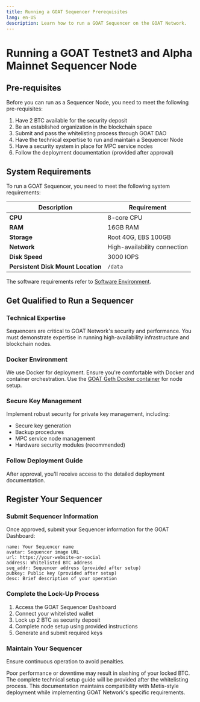 ```yaml
---
title: Running a GOAT Sequencer Prerequisites
lang: en-US
description: Learn how to run a GOAT Sequencer on the GOAT Network.
---
```



# Running a GOAT Testnet3 and Alpha Mainnet Sequencer Node

## Pre-requisites

Before you can run as a Sequencer Node, you need to meet the following pre-requisites:

1. Have 2 BTC available for the security deposit
2. Be an established organization in the blockchain space
3. Submit and pass the whitelisting process through GOAT DAO
4. Have the technical expertise to run and maintain a Sequencer Node
5. Have a security system in place for MPC service nodes
6. Follow the deployment documentation (provided after approval)

## System Requirements

To run a GOAT Sequencer, you need to meet the following system requirements:

| Description                        | Requirement                  |
|------------------------------------|------------------------------|
| **CPU**                            | 8-core CPU                   |
| **RAM**                            | 16GB RAM                     |
| **Storage**                        | Root 40G, EBS 100GB          |
| **Network**                        | High-availability connection |
| **Disk Speed**                     | 3000 IOPS                    |
| **Persistent Disk Mount Location** | `/data`                      | 

The software requirements refer to [Software Environment](/builders/sequencers/validator#software-environment).

## Get Qualified to Run a Sequencer

<Steps>

### Technical Expertise

Sequencers are critical to GOAT Network's security and performance. You must demonstrate expertise in running high-availability infrastructure and blockchain nodes.

### Docker Environment

We use Docker for deployment. Ensure you're comfortable with Docker and container orchestration. Use the [GOAT Geth Docker container](https://github.com/goatnetwork/goat-geth/pkgs/container/goat-geth) for node setup.

### Secure Key Management

Implement robust security for private key management, including:

- Secure key generation
- Backup procedures
- MPC service node management
- Hardware security modules (recommended)

### Follow Deployment Guide

After approval, you'll receive access to the detailed deployment documentation.

</Steps>

## Register Your Sequencer

<Steps>

### Submit Sequencer Information

Once approved, submit your Sequencer information for the GOAT Dashboard:

```yaml:pages/builders/sequencers/running.mdx
name: Your Sequencer name
avatar: Sequencer image URL
url: https://your-website-or-social
address: Whitelisted BTC address
seq_addr: Sequencer address (provided after setup)
pubkey: Public key (provided after setup)
desc: Brief description of your operation
```

### Complete the Lock-Up Process

1. Access the GOAT Sequencer Dashboard
2. Connect your whitelisted wallet
3. Lock up 2 BTC as security deposit
4. Complete node setup using provided instructions
5. Generate and submit required keys

### Maintain Your Sequencer

Ensure continuous operation to avoid penalties.

<Callout type="warning" emoji="⚠️">
  Poor performance or downtime may result in slashing of your locked BTC.
</Callout>

</Steps>

<Callout type="info">
  The complete technical setup guide will be provided after the whitelisting process. This documentation maintains compatibility with Metis-style deployment while implementing GOAT Network's specific requirements.
</Callout>
